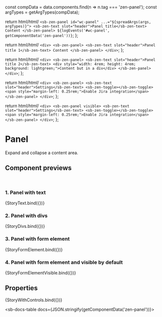 
const compData = data.components.find(n => n.tag === 'zen-panel');
const argTypes = getArgTypes(compData);

<Meta title="Containers/Panel" component="zen-panel" argTypes={argTypes} />

  return html/*html*/ `
    <sb-zen-panel id="wc-panel" ...="${spreadArgs(args, argTypes)}">
      <sb-zen-text slot="header">Panel title</sb-zen-text>
      Content
    </sb-zen-panel>
    ${logEvents('#wc-panel', getComponentData('zen-panel'))}
  `;
};

  return html/*html*/ `
    <div>
      <sb-zen-panel>
        <sb-zen-text slot="header">Panel title 1</sb-zen-text>
        Content
      </sb-zen-panel>
    </div>
  `;
};

  return html/*html*/ `
    <div>
      <sb-zen-panel>
        <sb-zen-text slot="header">Panel title 2</sb-zen-text>
        <div style="width: 4rem; height: 4rem; background: lightgreen;">Content but in a div</div>
      </sb-zen-panel>
    </div>
  `;
};

  return html/*html*/ `
    <div>
      <sb-zen-panel>
        <sb-zen-text slot="header">Settings</sb-zen-text>
        <sb-zen-toggle></sb-zen-toggle>
        <span style="margin-left: 0.25rem;">Enable Jira integration</span>
      </sb-zen-panel>
    </div>
  `;
};

  return html/*html*/ `
    <div>
      <sb-zen-panel visible>
        <sb-zen-text slot="header">Settings</sb-zen-text>
        <sb-zen-toggle></sb-zen-toggle>
        <span style="margin-left: 0.25rem;">Enable Jira integration</span>
      </sb-zen-panel>
    </div>
  `;
};

# Panel

Expand and collapse a content area.

## Component previews

<br />

### 1. Panel with text

<Canvas>
  <Story name="text">{StoryText.bind({})}</Story>
</Canvas>

### 2. Panel with divs

<Canvas>
  <Story name="divs">{StoryDivs.bind({})}</Story>
</Canvas>

### 3. Panel with form element

<Canvas>
  <Story name="form-element">{StoryFormElement.bind({})}</Story>
</Canvas>

### 4. Panel with form element and visible by default

<Canvas>
  <Story name="form-element-visible">{StoryFormElementVisible.bind({})}</Story>
</Canvas>

## Properties

<Canvas>
  <Story
    name="default"
    args={{
      ...getDefaultArgs(argTypes),
    }}
  >
    {StoryWithControls.bind({})}
  </Story>
</Canvas>

<ArgsTable story="default" />

<sb-docs-table docs={JSON.stringify(getComponentData('zen-panel'))}></sb-docs-table>
